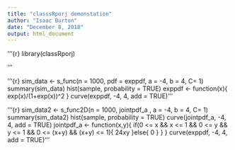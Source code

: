 ```yaml
---
title: "classsRporj demonstation"
author: "Isaac Burton"
date: "December 8, 2018"
output: html_document
---
```


'''{r}
library(classRporj)

'''

'''{r}
sim_data <- s_func(n = 1000, pdf = exppdf, a = -4, b = 4, C= 1)
summary(sim_data)
hist(sample, probability = TRUE)
exppdf <- function(x){
  exp(x)/(1+exp(x))^2
}
curve(exppdf, -4, 4, add = TRUE)
'''

'''{r}
sim_data2 <- s_func2D(n = 1000, jointpdf_a , a = -4, b = 4, C= 1)
summary(sim_data2)
hist(sample, probability = TRUE)
curve(jointpdf_a, -4, 4, add = TRUE)
jointpdf_a <- function(x,y){
  if(0 <= x && x <= 1 && 0 <= y && y <= 1 && 0 <= (x+y) && (x+y) <= 1){
    24*x*y
  }else{
    0
  }
}
}
curve(exppdf, -4, 4, add = TRUE)
'''


